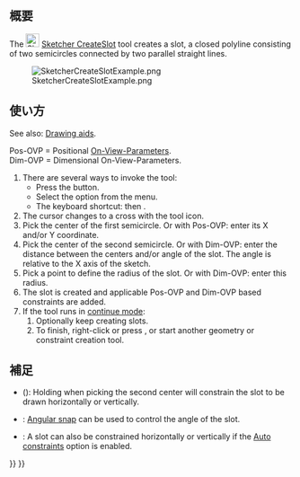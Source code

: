 <languages/>

{{Docnav/ja
|[[Sketcher_CreateRegularPolygon/ja|正多角形]]
|[[Sketcher_CreateArcSlot/ja|円弧状の長円形を作成]]
|[[Sketcher_Workbench/ja|スケッチャーワークベンチ]]
|IconL=Sketcher_CreateRegularPolygon.svg
|IconR=Sketcher_CreateArcSlot.svg
|IconC=Workbench_Sketcher.svg
}}

{{GuiCommand/ja
|Name=Sketcher CreateSlot
|Name/ja=スケッチャー・長円形を作成
|MenuLocation=スケッチ → スケッチャージオメトリ → 長円形を作成
|Workbenches=[[Sketcher_Workbench/ja|スケッチャー]]
|Shortcut={{KEY|G}} {{KEY|S}}
|SeeAlso=[[Sketcher_CreateArcSlot/ja|スケッチャー・円弧状の長円形を作成]]
}}

<span id="Description"></span>
== 概要 ==

The [[Image:Sketcher_CreateSlot.svg|24px]] [[Sketcher_CreateSlot|Sketcher CreateSlot]] tool creates a slot, a closed polyline consisting of two semicircles connected by two parallel straight lines.

[[Image:SketcherCreateSlotExample.png‎]]

<span id="Usage"></span>
== 使い方 ==

See also: [[Sketcher_Workbench#Drawing_aids|Drawing aids]].

Pos-OVP = Positional [[Sketcher_Preferences#General|On-View-Parameters]]. {{Version|1.0}}<br>
Dim-OVP = Dimensional On-View-Parameters. {{Version|1.0}}

# There are several ways to invoke the tool:
#* Press the {{Button|[[Image:Sketcher_CreateSlot.svg|16px]] [[Sketcher_CreateSlot|Create slot]]}} button.
#* Select the {{MenuCommand|Sketcher → Sketcher geometries → [[Image:Sketcher_CreateSlot.svg|16px]] Create Slot}} option from the menu.
#* The keyboard shortcut: {{KEY|G}} then {{KEY|S}}.
# The cursor changes to a cross with the tool icon.
# Pick the center of the first semicircle. Or with Pos-OVP: enter its X and/or Y coordinate.
# Pick the center of the second semicircle. Or with Dim-OVP: enter the distance between the centers and/or angle of the slot. The angle is relative to the X axis of the sketch.
# Pick a point to define the radius of the slot. Or with Dim-OVP: enter this radius.
# The slot is created and applicable Pos-OVP and Dim-OVP based constraints are added.
# If the tool runs in [[Sketcher_Workbench#Continue_modes|continue mode]]:
## Optionally keep creating slots.
## To finish, right-click or press {{KEY|Esc}}, or start another geometry or constraint creation tool.

<span id="Notes"></span>
== 補足 ==

* {{VersionMinus|0.21}} ({{Version|0.20}}): Holding {{KEY|Ctrl}} when picking the second center will constrain the slot to be drawn horizontally or vertically.
* {{Version|1.0}}: [[Sketcher_Snap|Angular snap]] can be used to control the angle of the slot.
* {{Version|0.20}}: A slot can also be constrained horizontally or vertically if the [[Sketcher_Workbench#Auto_constraints|Auto constraints]] option is enabled.


{{Docnav/ja
|[[Sketcher_CreateRegularPolygon/ja|正多角形]]
|[[Sketcher_CreateArcSlot/ja|円弧状の長円形を作成]]
|[[Sketcher_Workbench/ja|スケッチャーワークベンチ]]
|IconL=Sketcher_CreateRegularPolygon.svg
|IconR=Sketcher_CreateArcSlot.svg
|IconC=Workbench_Sketcher.svg
}}

{{Sketcher_Tools_navi{{#translation:}}}}
{{Userdocnavi{{#translation:}}}}